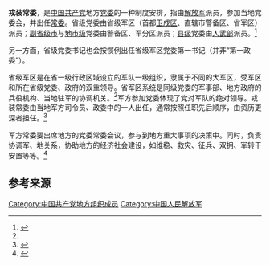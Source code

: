 {{expand|time=2017-02-14T01:57:03+00:00}}
'''戎装常委'''，是[[中国共产党|中国共产党]]地方[[党委|党委]]的一种制度安排，指由[[中国人民解放军|解放军]]派员，参加当地党委会，并出任[[常委|常委]]。省级党委由省级军区（首都[[中国人民解放军北京卫戍区|卫戍区]]、直辖市警备区、省军区）派员；[[副省级市|副省级市]]与[[地市级行政区|地市级]]党委由警备区、军分区派员；[[县级行政区|县级]]党委由[[人民武装部|人武部]]派员。<ref name="#1">{{Cite web|url=http://news.ifeng.com/a/20170102/50511952_0.shtml|title=军改新动向：“戎装常委”改革到位后将回归|accessdate=2017-02-14|work=news.ifeng.com|archive-date=2019-05-20|archive-url=https://web.archive.org/web/20190520073208/http://news.ifeng.com/a/20170102/50511952_0.shtml|dead-url=no}}</ref>

另一方面，省级党委书记也会按惯例出任省级军区党委第一书记（并非“第一政委”）。

省级军区是在省一级行政区域设立的军队一级组织，隶属于不同的大军区，受军区和所在省级党委、政府的双重领导。省军区系统是同级党委的军事部、地方政府的兵役机构、当地驻军的协调机关。<ref name="#1"/>军方参加党委体现了党对军队的绝对领导。戎装常委由当地军方司令员、政委中的一人出任，通常按照任职先后顺序，由资历更深者担任。<ref>{{Cite web|url=http://www.thepaper.cn/newsDetail_forward_1269581|title=多省份“戎装常委”陆续获补齐，山东重庆青海湖北4地仍空缺_人事风向_澎湃新闻-The Paper|accessdate=2017-02-14|work=www.thepaper.cn|archive-date=2019-05-23|archive-url=https://web.archive.org/web/20190523134559/http://www.thepaper.cn/newsDetail_forward_1269581|dead-url=no}}</ref>

军方常委要出席地方的党委常委会议，参与到地方重大事项的决策中。同时，负责协调军、地关系，协助地方的经济社会建设，如维稳、救灾、征兵、双拥、军转干安置等等。<ref>{{Cite web|url=http://news.xinhuanet.com/politics/2014-06/17/c_126628937.htm|title=31省份“戎装常委”一览：至少3人上过前线-新华网|accessdate=2017-02-13|work=news.xinhuanet.com|archive-date=2014-06-21|archive-url=https://web.archive.org/web/20140621012805/http://news.xinhuanet.com/politics/2014-06/17/c_126628937.htm|dead-url=no}}</ref>

== 参考来源 ==
{{Reflist|2}}

[[Category:中国共产党地方组织成员|Category:中国共产党地方组织成员]]
[[Category:中国人民解放军|Category:中国人民解放军]]